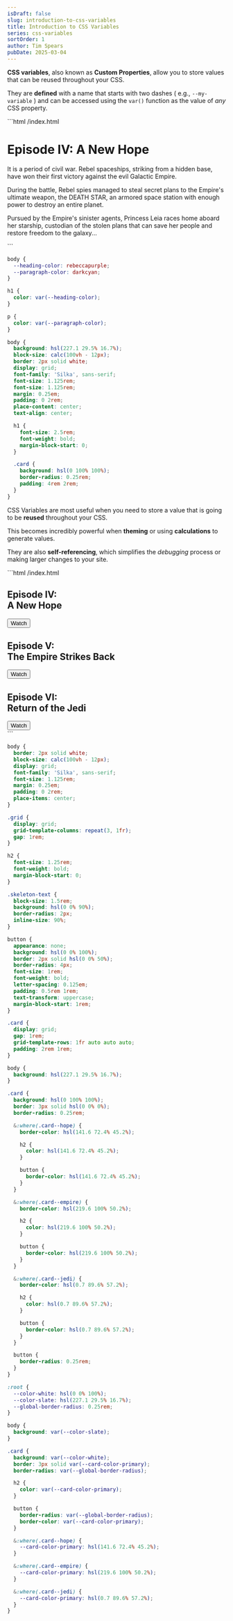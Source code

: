 ```yaml
---
isDraft: false
slug: introduction-to-css-variables
title: Introduction to CSS Variables
series: css-variables
sortOrder: 1
author: Tim Spears
pubDate: 2025-03-04
---
```


**CSS variables**, also known as **Custom Properties**, allow you to store values that can be reused throughout your CSS.

They are **defined** with a name that starts with two dashes ( e.g., `--my-variable` ) and can be accessed using the `var()` function as the value of _any_ CSS property.

<Sandbox client:load>
```html /index.html
<!DOCTYPE html>
<html>

<head>
  <title>ID Sandbox</title>
  <meta charset="UTF-8" />
  <link rel="stylesheet" href="/base.css" />
  <link rel="stylesheet" href="/styles.css" />
</head>

<body>
  <div class="card">
    <h1>Episode IV: A New Hope</h1>
    <p>It is a period of civil war. Rebel spaceships, striking from a hidden base, have won their first victory against the evil Galactic Empire.</p>
    <p>During the battle, Rebel spies managed to steal secret plans to the Empire's ultimate weapon, the DEATH STAR, an armored space station with enough power to destroy an entire planet.</p>
    <p>Pursued by the Empire's sinister agents, Princess Leia races home aboard her starship, custodian of the stolen plans that can save her people and restore freedom to the galaxy...</p>
  </div>
</body>

</html>
```

```css /styles.css active
body {
  --heading-color: rebeccapurple;
  --paragraph-color: darkcyan;
}

h1 {
  color: var(--heading-color);
}

p {
  color: var(--paragraph-color);
}
```

```css /base.css hidden
body {
  background: hsl(227.1 29.5% 16.7%);
  block-size: calc(100vh - 12px);
  border: 2px solid white;
  display: grid;
  font-family: 'Silka', sans-serif;
  font-size: 1.125rem;
  font-size: 1.125rem;
  margin: 0.25em;
  padding: 0 2rem;
  place-content: center;
  text-align: center;

  h1 {
    font-size: 2.5rem;
    font-weight: bold;
    margin-block-start: 0;
  }

  .card {
    background: hsl(0 100% 100%);
    border-radius: 0.25rem;
    padding: 4rem 2rem;
  }
}
```
</Sandbox>

CSS Variables are most useful when you need to store a value that is going to be **reused** throughout your CSS.

This becomes incredibly powerful when **theming** or using **calculations** to generate values.

They are also **self-referencing**, which simplifies the _debugging_ process or making larger changes to your site.

<Sandbox client:load>
```html /index.html
<!DOCTYPE html>
<html>

<head>
  <title>ID Sandbox</title>
  <meta charset="UTF-8" />
  <link rel="stylesheet" href="/base.css" />
  <link rel="stylesheet" href="/styles-variables.css" />
</head>

<body>
  <div class="grid">
    <article class="card card--hope">
      <h2>Episode IV:</br>A New Hope</h2>
      <div class="skeleton-text"></div>
      <div class="skeleton-text"></div>
      <button>Watch</button>
    </article>
    <article class="card card--empire">
      <h2>Episode V:</br>The Empire Strikes Back</h2>
      <div class="skeleton-text"></div>
      <div class="skeleton-text"></div>
      <button>Watch</button>
    </article>
    <article class="card card--jedi">
      <h2>Episode VI:</br>Return of the Jedi</h2>
      <div class="skeleton-text"></div>
      <div class="skeleton-text"></div>
      <button>Watch</button>
    </article>
  </div>
</body>

</html>
```

```css /base.css hidden
body {
  border: 2px solid white;
  block-size: calc(100vh - 12px);
  display: grid;
  font-family: 'Silka', sans-serif;
  font-size: 1.125rem;
  margin: 0.25em;
  padding: 0 2rem;
  place-items: center;
}

.grid {
  display: grid;
  grid-template-columns: repeat(3, 1fr);
  gap: 1rem;
}

h2 {
  font-size: 1.25rem;
  font-weight: bold;
  margin-block-start: 0;
}

.skeleton-text {
  block-size: 1.5rem;
  background: hsl(0 0% 90%);
  border-radius: 2px;
  inline-size: 90%;
}

button {
  appearance: none;
  background: hsl(0 0% 100%);
  border: 2px solid hsl(0 0% 50%);
  border-radius: 4px;
  font-size: 1rem;
  font-weight: bold;
  letter-spacing: 0.125em;
  padding: 0.5rem 1rem;
  text-transform: uppercase;
  margin-block-start: 1rem;
}

.card {
  display: grid;
  gap: 1rem;
  grid-template-rows: 1fr auto auto auto;
  padding: 2rem 1rem;
}
```
```css /styles-plain.css active
body {
  background: hsl(227.1 29.5% 16.7%);
}

.card {
  background: hsl(0 100% 100%);
  border: 3px solid hsl(0 0% 0%);
  border-radius: 0.25rem;

  &:where(.card--hope) {
    border-color: hsl(141.6 72.4% 45.2%);

    h2 {
      color: hsl(141.6 72.4% 45.2%);
    }

    button {
      border-color: hsl(141.6 72.4% 45.2%);
    }
  }

  &:where(.card--empire) {
    border-color: hsl(219.6 100% 50.2%);

    h2 {
      color: hsl(219.6 100% 50.2%);
    }

    button {
      border-color: hsl(219.6 100% 50.2%);
    }
  }

  &:where(.card--jedi) {
    border-color: hsl(0.7 89.6% 57.2%);

    h2 {
      color: hsl(0.7 89.6% 57.2%);
    }

    button {
      border-color: hsl(0.7 89.6% 57.2%);
    }
  }

  button {
    border-radius: 0.25rem;
  }
}
```
```css /styles-variables.css
:root {
  --color-white: hsl(0 0% 100%);
  --color-slate: hsl(227.1 29.5% 16.7%);
  --global-border-radius: 0.25rem;
}

body {
  background: var(--color-slate);
}

.card {
  background: var(--color-white);
  border: 3px solid var(--card-color-primary);
  border-radius: var(--global-border-radius);

  h2 {
    color: var(--card-color-primary);
  }

  button {
    border-radius: var(--global-border-radius);
    border-color: var(--card-color-primary);
  }

  &:where(.card--hope) {
    --card-color-primary: hsl(141.6 72.4% 45.2%);
  }

  &:where(.card--empire) {
    --card-color-primary: hsl(219.6 100% 50.2%);
  }

  &:where(.card--jedi) {
    --card-color-primary: hsl(0.7 89.6% 57.2%);
  }
}
```
</Sandbox>